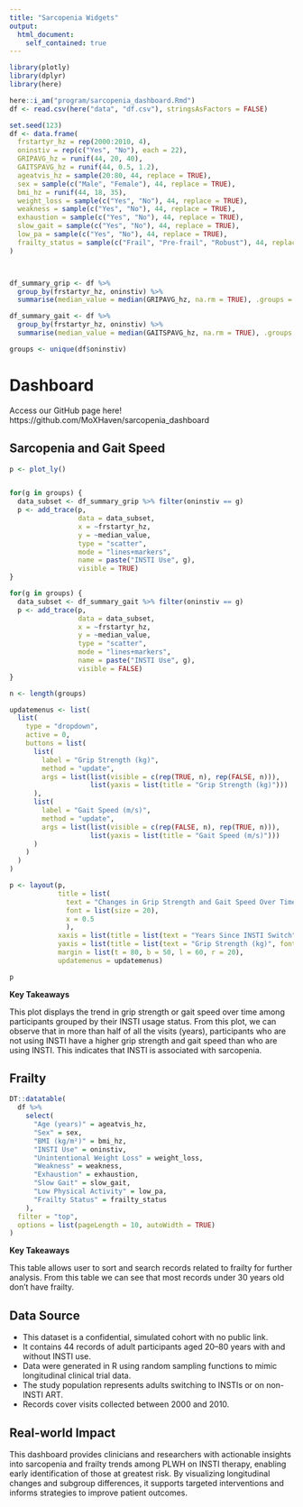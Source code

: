 ```yaml
---
title: "Sarcopenia Widgets"
output: 
  html_document:
    self_contained: true
---
```


```r
library(plotly)
library(dplyr)
library(here)

here::i_am("program/sarcopenia_dashboard.Rmd")
df <- read.csv(here("data", "df.csv"), stringsAsFactors = FALSE)

set.seed(123)
df <- data.frame(
  frstartyr_hz = rep(2000:2010, 4),
  oninstiv = rep(c("Yes", "No"), each = 22),
  GRIPAVG_hz = runif(44, 20, 40),
  GAITSPAVG_hz = runif(44, 0.5, 1.2),
  ageatvis_hz = sample(20:80, 44, replace = TRUE),
  sex = sample(c("Male", "Female"), 44, replace = TRUE),
  bmi_hz = runif(44, 18, 35),
  weight_loss = sample(c("Yes", "No"), 44, replace = TRUE),
  weakness = sample(c("Yes", "No"), 44, replace = TRUE),
  exhaustion = sample(c("Yes", "No"), 44, replace = TRUE),
  slow_gait = sample(c("Yes", "No"), 44, replace = TRUE),
  low_pa = sample(c("Yes", "No"), 44, replace = TRUE),
  frailty_status = sample(c("Frail", "Pre-frail", "Robust"), 44, replace = TRUE)
)



df_summary_grip <- df %>% 
  group_by(frstartyr_hz, oninstiv) %>% 
  summarise(median_value = median(GRIPAVG_hz, na.rm = TRUE), .groups = "drop")

df_summary_gait <- df %>% 
  group_by(frstartyr_hz, oninstiv) %>% 
  summarise(median_value = median(GAITSPAVG_hz, na.rm = TRUE), .groups = "drop")

groups <- unique(df$oninstiv)

```

# Dashboard {.tabset}

Access our GitHub page here!
https://github.com/MoXHaven/sarcopenia_dashboard

## Sarcopenia and Gait Speed {data-height=1000}

```r
p <- plot_ly()


for(g in groups) {
  data_subset <- df_summary_grip %>% filter(oninstiv == g)
  p <- add_trace(p,
                 data = data_subset,
                 x = ~frstartyr_hz,
                 y = ~median_value,
                 type = "scatter",
                 mode = "lines+markers",
                 name = paste("INSTI Use", g),
                 visible = TRUE)
}

for(g in groups) {
  data_subset <- df_summary_gait %>% filter(oninstiv == g)
  p <- add_trace(p,
                 data = data_subset,
                 x = ~frstartyr_hz,
                 y = ~median_value,
                 type = "scatter",
                 mode = "lines+markers",
                 name = paste("INSTI Use", g),
                 visible = FALSE)
}

n <- length(groups)

updatemenus <- list(
  list(
    type = "dropdown",
    active = 0,
    buttons = list(
      list(
        label = "Grip Strength (kg)",
        method = "update",
        args = list(list(visible = c(rep(TRUE, n), rep(FALSE, n))),
                    list(yaxis = list(title = "Grip Strength (kg)")))
      ),
      list(
        label = "Gait Speed (m/s)",
        method = "update",
        args = list(list(visible = c(rep(FALSE, n), rep(TRUE, n))),
                    list(yaxis = list(title = "Gait Speed (m/s)")))
      )
    )
  )
)

p <- layout(p,
            title = list(
              text = "Changes in Grip Strength and Gait Speed Over Time", 
              font = list(size = 20),
              x = 0.5
              ),
            xaxis = list(title = list(text = "Years Since INSTI Switch", font = list(size = 16))),
            yaxis = list(title = list(text = "Grip Strength (kg)", font = list(size = 16))),
            margin = list(t = 80, b = 50, l = 60, r = 20),
            updatemenus = updatemenus)

p

```

**Key Takeaways**

This plot displays the trend in grip strength or gait speed over time among participants grouped by their INSTI usage status. From this plot, we can observe that in more than half of all the visits (years), participants who are not using INSTI have a higher grip strength and gait speed than who are using INSTI. This indicates that INSTI is associated with sarcopenia.

## Frailty {data-height=800}

```r
DT::datatable(
  df %>% 
    select(
      "Age (years)" = ageatvis_hz,
      "Sex" = sex,
      "BMI (kg/m²)" = bmi_hz,
      "INSTI Use" = oninstiv,
      "Unintentional Weight Loss" = weight_loss,
      "Weakness" = weakness,
      "Exhaustion" = exhaustion,
      "Slow Gait" = slow_gait,
      "Low Physical Activity" = low_pa,
      "Frailty Status" = frailty_status
    ),
  filter = "top",
  options = list(pageLength = 10, autoWidth = TRUE)
)

```

**Key Takeaways**

This table allows user to sort and search records related to frailty for further analysis. From this table we can see that most records under 30 years old don't have frailty.

## Data Source {data-height=400}

* This dataset is a confidential, simulated cohort with no public link. 
* It contains 44 records of adult participants aged 20–80 years with and without INSTI use. 
* Data were generated in R using random sampling functions to mimic longitudinal clinical trial data. 
* The study population represents adults switching to INSTIs or on non-INSTI ART. 
* Records cover visits collected between 2000 and 2010.

## Real-world Impact {data-height=400}

This dashboard provides clinicians and researchers with actionable insights into sarcopenia and frailty trends among PLWH on INSTI therapy, enabling early identification of those at greatest risk. By visualizing longitudinal changes and subgroup differences, it supports targeted interventions and informs strategies to improve patient outcomes.

